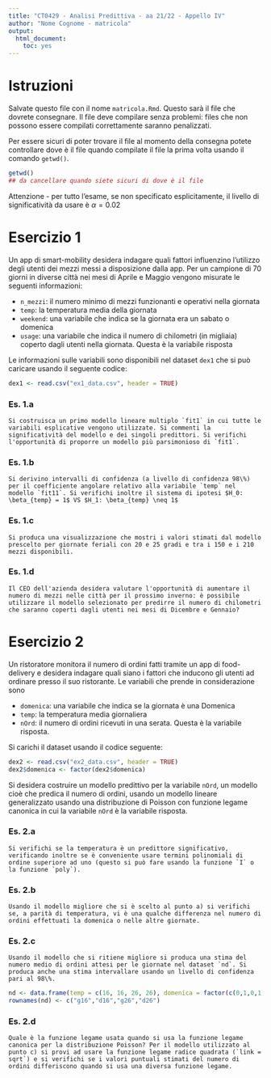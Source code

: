 ```yaml
---
title: "CT0429 - Analisi Predittiva - aa 21/22 - Appello IV"
author: "Nome Cognome - matricola"
output: 
  html_document: 
    toc: yes
---
```


# Istruzioni

Salvate questo file con il nome `matricola.Rmd`. Questo sarà il file che dovrete consegnare. Il file deve compilare senza problemi: files che non possono essere compilati correttamente saranno penalizzati. 


Per essere sicuri di poter trovare il file al momento della consegna potete controllare dove è il file quando compilate il file la prima volta usando il comando `getwd()`. 

```r
getwd()
## da cancellare quando siete sicuri di dove è il file
```


Attenzione - per tutto l'esame, se non specificato esplicitamente, il livello di significatività da usare è $\alpha = 0.02$


# Esercizio 1

Un app di smart-mobility desidera indagare quali fattori influenzino l'utilizzo degli utenti dei mezzi messi a disposizione dalla app. Per un campione di 70 giorni in diverse città nei mesi di Aprile e Maggio vengono misurate le seguenti informazioni: 

* `n_mezzi`: il numero minimo di mezzi funzionanti e operativi nella giornata 
* `temp`: la temperatura media della giornata
* `weekend`: una variabile che indica se la giornata era un sabato o domenica 
* `usage`: una variabile che indica il numero di chilometri (in migliaia) coperto dagli utenti nella giornata. Questa è la variabile risposta

Le informazioni sulle variabili sono disponibili nel dataset `dex1` che si può caricare usando il seguente codice: 

```r
dex1 <- read.csv("ex1_data.csv", header = TRUE)
```



### Es. 1.a 

```asis
Si costruisca un primo modello lineare multiplo `fit1` in cui tutte le variabili esplicative vengono utilizzate. Si commenti la significatività del modello e dei singoli predittori. Si verifichi l'opportunità di proporre un modello più parsimonioso di `fit1`. 
```







### Es. 1.b 

```asis
Si derivino intervalli di confidenza (a livello di confidenza 98\%) per il coefficiente angolare relativo alla variabile `temp` nel modello `fit11`. Si verifichi inoltre il sistema di ipotesi $H_0: \beta_{temp} = 1$ VS $H_1: \beta_{temp} \neq 1$
```








### Es. 1.c

```asis
Si produca una visualizzazione che mostri i valori stimati dal modello prescelto per giornate feriali con 20 e 25 gradi e tra i 150 e i 210 mezzi disponibili. 
```





### Es. 1.d

```asis
Il CEO dell'azienda desidera valutare l'opportunità di aumentare il numero di mezzi nelle città per il prossimo inverno: è possibile utilizzare il modello selezionato per predirre il numero di chilometri che saranno coperti dagli utenti nei mesi di Dicembre e Gennaio? 
```




# Esercizio 2

Un ristoratore monitora il numero di ordini fatti tramite un app di food-delivery e desidera indagare quali siano i fattori che inducono gli utenti ad ordinare presso il suo ristorante. Le variabili che prende in considerazione sono 


* `domenica`: una variabile che indica se la giornata è una Domenica
* `temp`: la temperatura media giornaliera 
* `nOrd`: il numero di ordini ricevuti in una serata. Questa è la variabile risposta. 


Si carichi il dataset usando il codice seguente:  

```r
dex2 <- read.csv("ex2_data.csv", header = TRUE)
dex2$domenica <- factor(dex2$domenica) 
```

Si desidera costruire un modello predittivo per la variabile `nOrd`, un modello cioè che predica il numero di ordini, usando un modello lineare generalizzato usando una distribuzione di Poisson con funzione legame canonica in cui la variabile `nOrd` è la variabile risposta. 


### Es. 2.a 

```asis
Si verifichi se la temperatura è un predittore significativo, verificando inoltre se è conveniente usare termini polinomiali di ordine superiore ad uno (questo si può fare usando la funzione `I` o la funzione `poly`). 
```





### Es. 2.b

```asis
Usando il modello migliore che si è scelto al punto a) si verifichi se, a parità di temperatura, vi è una qualche differenza nel numero di ordini effettuati la domenica o nelle altre giornate. 
```





### Es. 2.c 

```asis
Usando il modello che si ritiene migliore si produca una stima del numero medio di ordini attesi per le giornate nel dataset `nd`. Si produca anche una stima intervallare usando un livello di confidenza pari al 98\%.
```

```r
nd <- data.frame(temp = c(16, 16, 26, 26), domenica = factor(c(0,1,0,1)))
rownames(nd) <- c("g16","d16","g26","d26")
```





### Es. 2.d

```asis
Quale è la funzione legame usata quando si usa la funzione legame canonica per la distribuzione Poisson? Per il modello utilizzato al punto c) si provi ad usare la funzione legame radice quadrata (`link = sqrt`) e si verifichi se i valori puntuali stimati del numero di ordini differiscono quando si usa una diversa funzione legame. 
```




